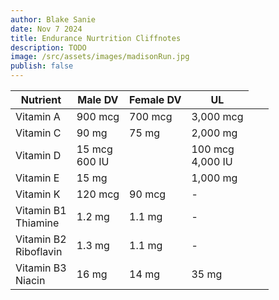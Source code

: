 ```yaml
---
author: Blake Sanie
date: Nov 7 2024
title: Endurance Nurtrition Cliffnotes
description: TODO
image: /src/assets/images/madisonRun.jpg
publish: false
---
```



<div class="x-scroll">

| Nutrient                                                                       | Male DV                                            | Female DV | UL        |
| ------------------------------------------------------------------------------ | -------------------------------------------------- | --------- | --------- |
| Vitamin A                                                                      | 900 mcg                                            | 700 mcg   | 3,000 mcg |
| Vitamin C                                                                      | 90 mg                                              | 75 mg     | 2,000 mg  |
| Vitamin D <td colspan="2">15 mcg<br /><span class="subText">600 IU</span></td> | 100 mcg<br /><span class="subText">4,000 IU</span> |
| Vitamin E <td colspan="2">15 mg</td>                                           | 1,000 mg                                           |
| Vitamin K                                                                      | 120 mcg                                            | 90 mcg    | -         |
| Vitamin B1 <br /><span class="subText">Thiamine</span>                         | 1.2 mg                                             | 1.1 mg    | -         |
| Vitamin B2 <br /><span class="subText">Riboflavin</span>                       | 1.3 mg                                             | 1.1 mg    | -         |
| Vitamin B3 <br /><span class="subText">Niacin</span>                           | 16 mg                                              | 14 mg     | 35 mg     |

</div>
